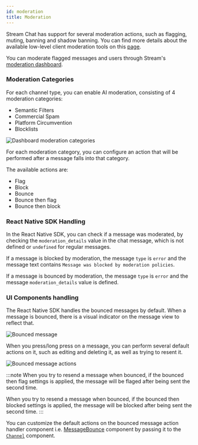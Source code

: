 ```yaml
---
id: moderation
title: Moderation
---
```


Stream Chat has support for several moderation actions, such as flagging, muting, banning and shadow banning. You can find more details about the available low-level client moderation tools on this [page](https://getstream.io/chat/docs/ios-swift/moderation/?language=swift).

You can moderate flagged messages and users through Stream's [moderation dashboard](https://getstream.io/chat/docs/javascript/moderation/?language=javascript).

### Moderation Categories

For each channel type, you can enable AI moderation, consisting of 4 moderation categories:

- Semantic Filters
- Commercial Spam
- Platform Circumvention
- Blocklists

![Dashboard moderation categories](../assets/guides/moderation/moderation-dashboard.png)

For each moderation category, you can configure an action that will be performed after a message falls into that category.

The available actions are:

- Flag
- Block
- Bounce
- Bounce then flag
- Bounce then block

### React Native SDK Handling

In the React Native SDK, you can check if a message was moderated, by checking the `moderation_details` value in the chat message, which is not defined or `undefined` for regular messages.

If a message is blocked by moderation, the message `type` is `error` and the message text contains `Message was blocked by moderation policies`.

If a message is bounced by moderation, the message `type` is `error` and the message `moderation_details` value is defined.

### UI Components handling

The React Native SDK handles the bounced messages by default. When a message is bounced, there is a visual indicator on the message view to reflect that.

![Bounced message](../assets/guides/moderation/bounced-message.png)

When you press/long press on a message, you can perform several default actions on it, such as editing and deleting it, as well as trying to resent it.

![Bounced message actions](../assets/guides/moderation/bounced-message-action.png)

:::note
When you try to resend a message when bounced, if the bounced then flag settings is applied, the message will be flaged after being sent the second time.

When you try to resend a message when bounced, if the bounced then blocked settings is applied, the message will be blocked after being sent the second time.
:::

You can customize the default actions on the bounced message action handler component i.e. [MessageBounce](../ui-components/message-bounce.mdx) component by passing it to the [`Channel`](../core-components/channel.mdx#messagebounce) component.
